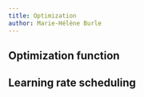 ```yaml
---
title: Optimization
author: Marie-Hélène Burle
---
```


:::{.def}



:::


## Optimization function


## Learning rate scheduling


